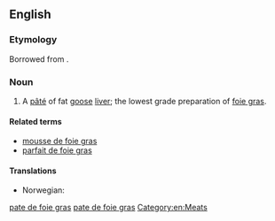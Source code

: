 ==English==
{{rfd|en}}

===Etymology===
Borrowed from {{bor|en|fr|[[pâté]] [[de]] [[foie gras]]}}.

===Noun===
{{wikipedia}}
{{en-noun|head=[[pâté]] [[de]] [[foie gras]]|~|pâtés de foie gras}}

# A [[pâté]] of fat [[goose]] [[liver]]; the lowest grade preparation of [[foie gras]].

====Related terms====
* [[mousse de foie gras]]
* [[parfait de foie gras]]

====Translations====
{{trans-top|the lowest grade preparation of foie gras}}
* Norwegian: {{t|no|gåseleverpostei|m}}
{{trans-mid}}
{{trans-bottom}}

[[Category:English terms spelled with Â|pate de foie gras]]
[[Category:English terms spelled with É|pate de foie gras]]
[[Category:en:Meats]]
